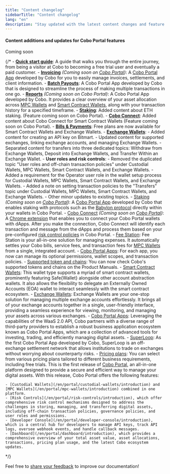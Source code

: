 ```yaml
---
title: "Content changelog"
sidebarTitle: "Content changelog"
lang: "en"
description: "Stay updated with the latest content changes and feature updates for Cobo Portal."
---
```


#### Content additions and updates for Cobo Portal features

<Note>Coming soon</Note>

{/*
<Steps>
    <Step title="September 10, 2024" icon="star">
    - [**Quick start guide**](/en/portal/quick-start-guide): A guide that walks you through the entire journey, from being a visitor at Cobo to becoming a free trial user and eventually a paid customer.
    - [**Invoicing**](/en/apps/invoicing/introduction) *(Coming soon on* [*Cobo Portal*](https://portal.cobo.com/login)*)*: A [Cobo Portal App](/en/portal/portal-apps/introduction) developed by Cobo for you to easily manage invoices, settlements, and client information.
    - [**Batch Payouts**](/en/apps/batch-payouts/introduction): A Cobo Portal App developed by Cobo that is designed to streamline the process of making multiple transactions in one go.
    - [**Reports**](/en/apps/reports/introduction) *(Coming soon on Cobo Portal)*: A Cobo Portal App developed by Cobo. It provides a clear overview of your asset allocation across [MPC Wallets](/en/portal/mpc-wallets/introduction) and [Smart Contract Wallets](/en/portal/smart-contract-wallets/introduction), along with your transaction history for a specified timeframe.
    - [**Staking**](/en/apps/staking/introduction): Added content about ETH staking. (Feature coming soon on Cobo Portal).
    - [**Cobo Connect**](/en/cobo-connect/introduction): Added content about Cobo Connect for Smart Contract Wallets (Feature coming soon on Cobo Portal).
    - [**Bills & Payments**](/en/portal/bills-and-payments/introduction): Free plans are now available for Smart Contract Wallets and Exchange Wallets.
    - [**Exchange Wallets**](/en/portal/exchange-wallets/introduction):
      - Added content for creating an API key on Bitmart.
      - Updated content for supported exchanges, linking exchange accounts, and managing Exchange Wallets.
      - Separated content for transfers into three dedicated topics: Withdraw from Exchange Wallets, Deposit into Exchange Wallets, and Transfer Within an Exchange Wallet.
    - **User roles and risk controls**:
      - Removed the duplicated topic "User roles and off-chain transaction policies" under Custodial Wallets, MPC Wallets, Smart Contract Wallets, and Exchange Wallets.
      - Added a requirement for the Operator user role in the wallet setup process for Custodial Wallets, MPC Wallets, Smart Contract Wallets, and Exchange Wallets.
      - Added a note on setting transaction policies to the "Transfers" topic under Custodial Wallets, MPC Wallets, Smart Contract Wallets, and Exchange Wallets.
    - Other minor updates to existing topics.
  </Step>
  <Step title="August 9, 2024" icon="star">
    - [Staking](/en/apps/staking/introduction) *(Coming soon on [Cobo Portal](https://portal.cobo.com/login))*: A [Cobo Portal App](/en/portal/portal-apps/introduction) developed by Cobo that enables staking with protocols such as the [Babylon protocol](https://babylonlabs.io/) directly within your wallets in Cobo Portal.
    - [Cobo Connect](/en/cobo-connect/introduction) *(Coming soon on [Cobo Portal](https://portal.cobo.com/login))*: A [Chrome extension](https://chromewebstore.google.com/category/extensions) that enables you to connect your Cobo Portal wallets with dApps. After you make the connection, Cobo Connect will identify each transaction and message from the dApps and process them based on your pre-configured [risk control policies](/en/portal/risk-controls/introduction) in Cobo Portal.
    - [Fee Station](/en/portal/fee-station/introduction): Fee Station is your all-in-one solution for managing expenses. It automatically settles your Cobo bills, service fees, and transaction fees for [MPC Wallets](/en/portal/mpc-wallets/introduction) from a single, integrated account.
    - [Cobo Portal Apps](/en/portal/portal-apps/introduction): For each app, you now can manage its optional permissions, wallet scopes, and transaction policies.
    - [Supported token and chains](/en/portal/supported-tokens): You can now check Cobo's supported tokens and chains on the Product Manuals.
  </Step>
  <Step title="July 17, 2024" icon="star">
    - [Smart Contract Wallets](/en/portal/smart-contract-wallets/introduction): This wallet type supports a myriad of smart contract wallets, prominently featuring Safe\{Wallet\} alongside other account abstraction wallets. It also allows the flexibility to delegate an Externally Owned Accounts (EOA) wallet to interact seamlessly with the smart contract ecosystem.
    - [Exchange Wallets](/en/portal/exchange-wallets/introduction): Exchange Wallets are your one-stop solution for managing multiple exchange accounts effortlessly. It brings all of your exchange accounts together in a single, user-friendly interface, providing a seamless experience for viewing, monitoring, and managing your assets across various exchanges.
    - [Cobo Portal Apps](/en/portal/portal-apps/introduction): Leveraging the capabilities of the WaaS 2.0 API, Cobo partners with a diverse range of third-party providers to establish a robust business application ecosystem known as Cobo Portal Apps, which are a collection of advanced tools for investing, trading, and efficiently managing digital assets.
    - [SuperLoop](/en/apps/superloop/introduction): As the first Cobo Portal App developed by Cobo, SuperLoop is an off-exchange settlement network that allows institutions to trade on exchanges without worrying about counterparty risks.
    - [Pricing plans](/en/portal/bills-and-payments/introduction): You can select from various pricing plans tailored to different business requirements, including free trials.
  </Step>
  <Step title="June 10, 2024" icon="star">
    This is the first release of [Cobo Portal](/en/portal/introduction), an all-in-one platform designed to provide a secure and efficient way to manage your digital assets. With this release, Cobo Portal offers the following features:

    - [Custodial Wallets](/en/portal/custodial-wallets/introduction) and [MPC Wallets](/en/portal/mpc-wallets/introduction) combined in one platform.
    - [Risk Controls](/en/portal/risk-controls/introduction), which offer comprehensive risk control mechanisms designed to address the challenges in storing, managing, and transferring digital assets, including off-chain transaction policies, governance policies, and user roles and permissions.
    - [Developer Console](/en/portal/developer-console/introduction), which is a central hub for developers to manage API keys, track API logs, oversee webhook events, and handle callback messages.
    - [Dashboard](/en/portal/dashboard/introduction), which provides a comprehensive overview of your total asset value, asset allocations, transactions, pricing plan usage, and the latest Cobo ecosystem updates.
  </Step>
</Steps>
*/}

<Tip>Feel free to [share your feedback](https://forms.zohopublic.com/cobo/form/DocumentFeedbackForm/formperma/QvLOhxJv1_JMsJ-1dleZ8Itb_7rzN-LtgvsDdxosoVI?referrername=manuals) to improve our documentation!</Tip>